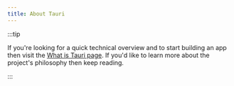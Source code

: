 ```yaml
---
title: About Tauri
---
```


:::tip

If you're looking for a quick technical overview and to start building an app then visit the [What is Tauri page](/guides). If you'd like to learn more about the project's philosophy then keep reading.

:::


<CardGrid>
	<LinkCard
		title="Tauri Philosophy"
		href="/about/philosophy"
		description="Learn more about the approach behind Tauri"
	/>
	<LinkCard
		title="Governance"
		href="/about/governance"
		description="Understand how the Tauri governance structure is setup"
	/>
	<LinkCard
		title="Trademark"
		href="/about/trademark"
		description="Guidelines for using the Tauri trademark"
	/>
</CardGrid>

